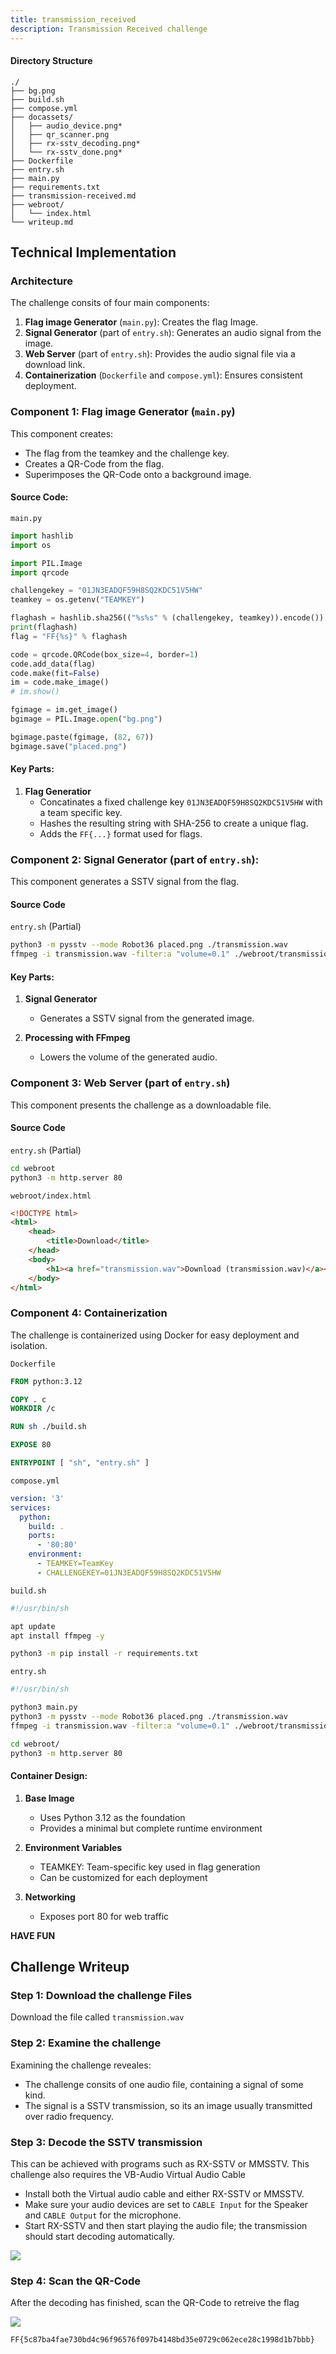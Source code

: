 ```yaml
---
title: transmission_received
description: Transmission Received challenge
---
```


#### Directory Structure
```
./
├── bg.png
├── build.sh
├── compose.yml
├── docassets/
│   ├── audio_device.png*
│   ├── qr_scanner.png
│   ├── rx-sstv_decoding.png*
│   └── rx-sstv_done.png*
├── Dockerfile
├── entry.sh
├── main.py
├── requirements.txt
├── transmission-received.md
├── webroot/
│   └── index.html
└── writeup.md
```

## Technical Implementation

### Architecture
The challenge consits of four main components:

1. **Flag image Generator** (`main.py`): Creates the flag Image.
2. **Signal Generator** (part of `entry.sh`): Generates an audio signal from the image.
3. **Web Server** (part of `entry.sh`): Provides the audio signal file via a download link.
4. **Containerization** (`Dockerfile` and `compose.yml`): Ensures consistent deployment.

### Component 1: Flag image Generator (`main.py`)

This component creates:
- The flag from the teamkey and the challenge key.
- Creates a QR-Code from the flag.
- Superimposes the QR-Code onto a background image.

#### Source Code:

`main.py`
```py
import hashlib
import os

import PIL.Image
import qrcode

challengekey = "01JN3EADQF59H8SQ2KDC51V5HW"
teamkey = os.getenv("TEAMKEY")

flaghash = hashlib.sha256(("%s%s" % (challengekey, teamkey)).encode()).hexdigest()
print(flaghash)
flag = "FF{%s}" % flaghash

code = qrcode.QRCode(box_size=4, border=1)
code.add_data(flag)
code.make(fit=False)
im = code.make_image()
# im.show()

fgimage = im.get_image()
bgimage = PIL.Image.open("bg.png")

bgimage.paste(fgimage, (82, 67))
bgimage.save("placed.png")
```

#### Key Parts:

1. **Flag Generatior**
   - Concatinates a fixed challenge key `01JN3EADQF59H8SQ2KDC51V5HW` with a team specific key.
   - Hashes the resulting string with SHA-256 to create a unique flag.
   - Adds the `FF{...}` format used for flags.

### Component 2: Signal Generator (part of `entry.sh`):

This component generates a SSTV signal from the flag.

#### Source Code

`entry.sh` (Partial)
```sh
python3 -m pysstv --mode Robot36 placed.png ./transmission.wav
ffmpeg -i transmission.wav -filter:a "volume=0.1" ./webroot/transmission.wav
```

#### Key Parts:

1. **Signal Generator**
   - Generates a SSTV signal from the generated image.

2. **Processing with FFmpeg**
   - Lowers the volume of the generated audio.

### Component 3: Web Server (part of `entry.sh`)

This component presents the challenge as a downloadable file.

#### Source Code

`entry.sh` (Partial)
```sh
cd webroot
python3 -m http.server 80
```

`webroot/index.html`
```html
<!DOCTYPE html>
<html>
    <head>
        <title>Download</title>
    </head>
    <body>
        <h1><a href="transmission.wav">Download (transmission.wav)</a></h1>
    </body>
</html>
```


### Component 4: Containerization

The challenge is containerized using Docker for easy deployment and isolation.

`Dockerfile`
```Dockerfile
FROM python:3.12

COPY . c
WORKDIR /c

RUN sh ./build.sh

EXPOSE 80

ENTRYPOINT [ "sh", "entry.sh" ]
```

`compose.yml`
```yml
version: '3'
services:
  python:
    build: .
    ports:
      - '80:80'
    environment:
      - TEAMKEY=TeamKey
      - CHALLENGEKEY=01JN3EADQF59H8SQ2KDC51V5HW
```

`build.sh`
```sh
#!/usr/bin/sh

apt update
apt install ffmpeg -y

python3 -m pip install -r requirements.txt
```

`entry.sh`
```sh
#!/usr/bin/sh

python3 main.py
python3 -m pysstv --mode Robot36 placed.png ./transmission.wav
ffmpeg -i transmission.wav -filter:a "volume=0.1" ./webroot/transmission.wav

cd webroot/
python3 -m http.server 80
```

#### Container Design:

1. **Base Image**
   - Uses Python 3.12 as the foundation
   - Provides a minimal but complete runtime environment

2. **Environment Variables**
   - TEAMKEY: Team-specific key used in flag generation
   - Can be customized for each deployment

3. **Networking**
   - Exposes port 80 for web traffic

**HAVE FUN**

## Challenge Writeup

### Step 1: Download the challenge Files
Download the file called `transmission.wav`

### Step 2: Examine the challenge
Examining the challenge reveales:
- The challenge consits of one audio file, containing a signal of some kind.
- The signal is a SSTV transmission, so its an image usually transmitted over radio frequency.

### Step 3: Decode the SSTV transmission
This can be achieved with programs such as RX-SSTV or MMSSTV. This challenge also requires the VB-Audio Virtual Audio Cable
- Install both the Virtual audio cable and either RX-SSTV or MMSSTV.
- Make sure your audio devices are set to `CABLE Input` for the Speaker and `CABLE Output` for the microphone.
- Start RX-SSTV and then start playing the audio file; the transmission should start decoding automatically.

![](../../../../assets/forensics/transmission-received/decoding-process.png)

### Step 4: Scan the QR-Code
After the decoding has finished, scan the QR-Code to retreive the flag

![](../../../../assets/forensics/transmission-received/decoding-done.png)

`FF{5c87ba4fae730bd4c96f96576f097b4148bd35e0729c062ece28c1998d1b7bbb}`
